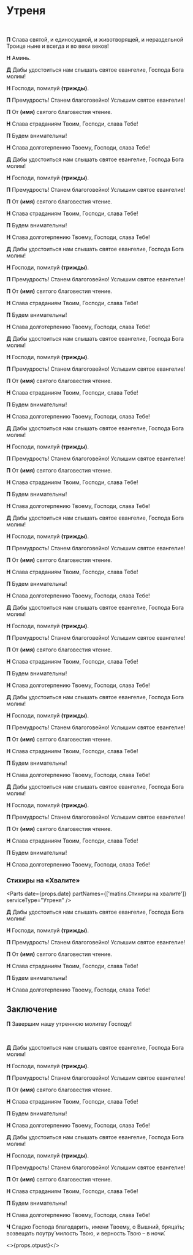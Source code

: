 
<span id="nachalo" />

# Утреня

<br />

**П** Слава святой, и единосущной, и животворящей, и нераздельной Троице ныне и всегда и во веки веков!

**Н** Аминь.

<MdxLoader src="Matins/VelikayaEktenia" lang={props.lang} />

<MdxLoader src="Matins/Prayer1" lang={props.lang} />

<MdxLoader src="Matins/Aliluja4" lang={props.lang} />

<MdxLoader src="Shared/TroparionPassion2" lang={props.lang} />

**Д** Дабы удостоиться нам слышать святое евангелие, Господа Бога молим!

**Н** Господи, помилуй **(трижды)**.

**П** Премудрость! Станем благоговейно! Услышим святое евангелие!

**П** От **(имя)** святого благовестия чтение.

**Н** Слава страданиям Твоим, Господи, слава Тебе!

**П** Будем внимательны!

<div>
    <ReadingsForService readingsForService={{ 'Великой Пятницы': ['Ин., 46 зач., XIII, 31 - XVIII, 1.'] }} />
</div>

**Н** Слава долготерпению Твоему, Господи, слава Тебе!

<MdxLoader src="Matins/AntifonyVelPiat3" lang={props.lang} />

**Д** Дабы удостоиться нам слышать святое евангелие, Господа Бога молим!

**Н** Господи, помилуй **(трижды)**.

**П** Премудрость! Станем благоговейно! Услышим святое евангелие!

**П** От **(имя)** святого благовестия чтение.

**Н** Слава страданиям Твоим, Господи, слава Тебе!

**П** Будем внимательны!

<div>
    <ReadingsForService readingsForService={{ 'Великой Пятницы': ['Ин., 58 зач., XVIII, 1-28.'] }} />
</div>

**Н** Слава долготерпению Твоему, Господи, слава Тебе!

<MdxLoader src="Matins/AntifonyVelPiat6" lang={props.lang} />

**Д** Дабы удостоиться нам слышать святое евангелие, Господа Бога молим!

**Н** Господи, помилуй **(трижды)**.

**П** Премудрость! Станем благоговейно! Услышим святое евангелие!

**П** От **(имя)** святого благовестия чтение.

**Н** Слава страданиям Твоим, Господи, слава Тебе!

**П** Будем внимательны!

<div>
    <ReadingsForService readingsForService={{ 'Великой Пятницы': ['Мф., 109 зач., XXVI, 57-75.'] }} />
</div>

**Н** Слава долготерпению Твоему, Господи, слава Тебе!

<MdxLoader src="Matins/AntifonyVelPiat9" lang={props.lang} />

**Д** Дабы удостоиться нам слышать святое евангелие, Господа Бога молим!

**Н** Господи, помилуй **(трижды)**.

**П** Премудрость! Станем благоговейно! Услышим святое евангелие!

**П** От **(имя)** святого благовестия чтение.

**Н** Слава страданиям Твоим, Господи, слава Тебе!

**П** Будем внимательны!

<div>
    <ReadingsForService readingsForService={{ 'Великой Пятницы': ['Ин., 59 зач., XVIII, 28 - XIX, 16.'] }} />
</div>

**Н** Слава долготерпению Твоему, Господи, слава Тебе!

<MdxLoader src="Matins/AntifonyVelPiat12" lang={props.lang} />

**Д** Дабы удостоиться нам слышать святое евангелие, Господа Бога молим!

**Н** Господи, помилуй **(трижды)**.

**П** Премудрость! Станем благоговейно! Услышим святое евангелие!

**П** От **(имя)** святого благовестия чтение.

**Н** Слава страданиям Твоим, Господи, слава Тебе!

**П** Будем внимательны!

<div>
    <ReadingsForService readingsForService={{ 'Великой Пятницы': ['Мф., 111 зач., XXVII, 3-32.'] }} />
</div>

**Н** Слава долготерпению Твоему, Господи, слава Тебе!

<MdxLoader src="Matins/AntifonyVelPiat15" lang={props.lang} />

**Д** Дабы удостоиться нам слышать святое евангелие, Господа Бога молим!

**Н** Господи, помилуй **(трижды)**.

**П** Премудрость! Станем благоговейно! Услышим святое евангелие!

**П** От **(имя)** святого благовестия чтение.

**Н** Слава страданиям Твоим, Господи, слава Тебе!

**П** Будем внимательны!

<div>
    <ReadingsForService readingsForService={{ 'Великой Пятницы': ['Мк., 67 зач., XV, 16-32.'] }} />
</div>

**Н** Слава долготерпению Твоему, Господи, слава Тебе!

<MdxLoader src="Shared/Blazhenstva" lang={props.lang} />

<Prokimens day={props.day} date={props.date} />

**Д** Дабы удостоиться нам слышать святое евангелие, Господа Бога молим!

**Н** Господи, помилуй **(трижды)**.

**П** Премудрость! Станем благоговейно! Услышим святое евангелие!

**П** От **(имя)** святого благовестия чтение.

**Н** Слава страданиям Твоим, Господи, слава Тебе!

**П** Будем внимательны!

<div>
    <ReadingsForService readingsForService={{ 'Великой Пятницы': ['Мф., 113 зач., XXVII, 33-54.'] }} />
</div>

**Н** Слава долготерпению Твоему, Господи, слава Тебе!

<MdxLoader src="Matins/Prayer10" lang={props.lang} />

<Psalm50 lang={props.lang} />

**Д** Дабы удостоиться нам слышать святое евангелие, Господа Бога молим!

**Н** Господи, помилуй **(трижды)**.

**П** Премудрость! Станем благоговейно! Услышим святое евангелие!

**П** От **(имя)** святого благовестия чтение.

**Н** Слава страданиям Твоим, Господи, слава Тебе!

**П** Будем внимательны!

<div>
    <ReadingsForService readingsForService={{ 'Великой Пятницы': ['Лк., 111 зач., XXIII, 32-49.'] }} />
</div>

**Н** Слава долготерпению Твоему, Господи, слава Тебе!

<MdxLoader src="Matins/PassionFridayCanon" lang={props.lang} />

<MdxLoader src="Matins/Prayer11" lang={props.lang} />

<Exapostilari date={props.date} />

**Д** Дабы удостоиться нам слышать святое евангелие, Господа Бога молим!

**Н** Господи, помилуй **(трижды)**.

**П** Премудрость! Станем благоговейно! Услышим святое евангелие!

**П** От **(имя)** святого благовестия чтение.

**Н** Слава страданиям Твоим, Господи, слава Тебе!

**П** Будем внимательны!

<div>
    <ReadingsForService readingsForService={{ 'Великой Пятницы': ['Ин., 61 зач., XIX, 25-37.'] }} />
</div>

**Н** Слава долготерпению Твоему, Господи, слава Тебе!

<MdxLoader src="Matins/HvalitniePsalmi" lang={props.lang} />

### Стихиры на «Хвалите»

<Parts date={props.date} partNames={['matins.Cтихиры на хвалите']} serviceType="Утреня" />

**Д** Дабы удостоиться нам слышать святое евангелие, Господа Бога молим!

**Н** Господи, помилуй **(трижды)**.

**П** Премудрость! Станем благоговейно! Услышим святое евангелие!

**П** От **(имя)** святого благовестия чтение.

**Н** Слава страданиям Твоим, Господи, слава Тебе!

**П** Будем внимательны!

<div>
    <ReadingsForService readingsForService={{ 'Великой Пятницы': ['Мк., 69 зач., XV, 43-47.'] }} />
</div>

**Н** Слава долготерпению Твоему, Господи, слава Тебе!

<MdxLoader src="Matins/SlavoslovieLent" lang={props.lang} short={props.isEasterOffsetRange(-2)} />

## Заключение

**П** Завершим нашу утреннюю молитву Господу!

<MdxLoader src="Matins/Prayer12" lang={props.lang} />
<br />
<MdxLoader src="Matins/PrayerGlavopriklonnaja" lang={props.lang} />

**Д** Дабы удостоиться нам слышать святое евангелие, Господа Бога молим!

**Н** Господи, помилуй **(трижды)**.

**П** Премудрость! Станем благоговейно! Услышим святое евангелие!

**П** От **(имя)** святого благовестия чтение.

**Н** Слава страданиям Твоим, Господи, слава Тебе!

**П** Будем внимательны!

<div>
    <ReadingsForService readingsForService={{ 'Великой Пятницы': ['Ин., 62 зач., XIX, 38-42.'] }} />
</div>

**Н** Слава долготерпению Твоему, Господи, слава Тебе!

<MdxLoader src="Matins/PassionFridayStihiriNaStihah" lang={props.lang} />

**Д** Дабы удостоиться нам слышать святое евангелие, Господа Бога молим!

**Н** Господи, помилуй **(трижды)**.

**П** Премудрость! Станем благоговейно! Услышим святое евангелие!

**П** От **(имя)** святого благовестия чтение.

**Н** Слава страданиям Твоим, Господи, слава Тебе!

**П** Будем внимательны!

<div>
    <ReadingsForService readingsForService={{ 'Великой Пятницы': ['Мф., 114 зач., XXVII, 62-66.'] }} />
</div>

**Н** Слава долготерпению Твоему, Господи, слава Тебе!

**Ч** Сладко Господа благодарить, имени Твоему, о Вышний, бряца́ть; возвещать поутру́ милость Твою, и верность Твою – в ночи́.

<MdxLoader src="Shared/STrisvatogo" lang={props.lang} />

<MdxLoader src="Matins/TropProrPassionFriday" lang={props.lang} />

<MdxLoader src="Shared/SugubajaKratkaja" lang={props.lang} />

<>{props.otpust}</>
